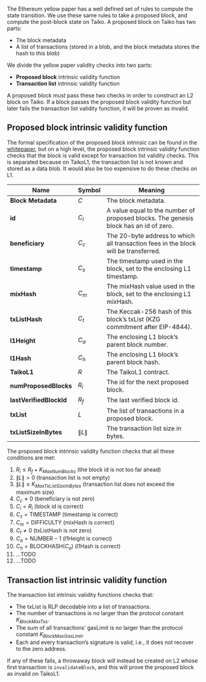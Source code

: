 The Ethereum yellow paper has a well defined set of rules to compute the state transition. We use these same rules to take a proposed block, and compute the post-block state on Taiko. A proposed block on Taiko has two parts:

- The block metadata
- A list of transactions (stored in a blob, and the block metadata stores the hash to this blob)

We divide the yellow paper validity checks into two parts:

- **Proposed block** intrinsic validity function
- **Transaction list** intrinsic validity function

A proposed block must pass these two checks in order to construct an L2 block on Taiko. If a block passes the proposed block validity function but later fails the transaction list validity function, it will be proven as invalid.

## Proposed block intrinsic validity function

The formal specification of the proposed block intrinsic can be found in the [whitepaper](/resources/whitepaper), but on a high level, the proposed block intrinsic validity function checks that the block is valid except for transaction list validity checks. This is separated because on TaikoL1, the transaction list is not known and stored as a data blob. It would also be too expensive to do these checks on L1.

| Name                    | Symbol            | Meaning                                                                              |
| ----------------------- | ----------------- | ------------------------------------------------------------------------------------ |
| **Block Metadata**      | $C$               | The block metadata.                                                                  |
| **id**                  | $C_i$             | A value equal to the number of proposed blocks. The genesis block has an id of zero. |
| **beneficiary**         | $C_c$             | The 20-byte address to which all transaction fees in the block will be transferred.  |
| **timestamp**           | $C_s$             | The timestamp used in the block, set to the enclosing L1 timestamp.                  |
| **mixHash**             | $C_m$             | The mixHash value used in the block, set to the enclosing L1 mixHash.                |
| **txListHash**          | $C_t$             | The Keccak-256 hash of this block’s txList (KZG commitment after EIP-4844).          |
| **l1Height**            | $C_a$             | The enclosing L1 block’s parent block number.                                        |
| **l1Hash**              | $C_h$             | The enclosing L1 block’s parent block hash.                                          |
| **TaikoL1**             | $R$               | The TaikoL1 contract.                                                                |
| **numProposedBlocks**   | $R_i$             | The id for the next proposed block.                                                  |
| **lastVerifiedBlockId** | $R_f$             | The last verified block id.                                                          |
| **txList**              | $L$               | The list of transactions in a proposed block.                                        |
| **txListSizeInBytes**   | $\lVert L \rVert$ | The transaction list size in bytes.                                                  |

The proposed block intrinsic validity function checks that all these conditions are met:

1. $R_i \le R_f + K_{MaxNumBlocks}$ (the block id is not too far ahead)
2. $\lVert L \rVert \gt 0$ (transaction list is not empty)
3. $\lVert L \rVert \le K_{MaxTxListSizeInBytes}$ (transaction list does not exceed the maximum size)
4. $C_c \ne 0$ (beneficiary is not zero)
5. $C_i = R_i$ (block id is correct)
6. $C_s = \text{TIMESTAMP}$ (timestamp is correct)
7. $C_m = \text{DIFFICULTY}$ (mixHash is correct)
8. $C_t \ne 0$ (txListHash is not zero)
9. $C_a = \text{NUMBER} - 1$ (l1Height is correct)
10. $C_h = \text{BLOCKHASH}(C_a)$ (l1Hash is correct) 
11. ...TODO
12. ...TODO

## Transaction list intrinsic validity function

The transaction list intrinsic validity functions checks that:

- The txList is RLP decodable into a list of transactions.
- The number of transactions is no larger than the protocol constant $K_{BlockMaxTxs}.$
- The sum of all transactions’ gasLimit is no larger than the protocol constant $K_{BlockMaxGasLimit}.$
- Each and every transaction’s signature is valid, i.e., it does not recover to the zero address.

If any of these fails, a throwaway block will instead be created on L2 whose first transaction is `invalidateBlock`, and this will prove the proposed block as invalid on TaikoL1.
